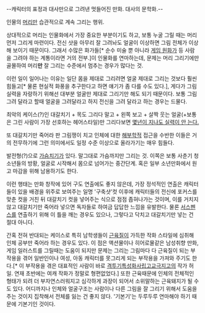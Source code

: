 --캐릭터의 표정과 대사만으로 그려낸 멋들어진 만화. 대사의 문학화.--

인물의 [[머리]]만 습관적으로 계속 그리는 행위.

상대적으로 머리는 인물화에서 가장 중요한 부분이기도 하고, 보통 누굴 그릴 때는 머리 먼저 그리게 마련이다. 전신 샷을 아무리 잘 그려놔도 얼굴이 이상하면 그림 전체가 이상해 보이기 때문이다. 그래서 수많은 화가들[* 순수 미술 뿐 아니라 [[게임 원화가]] 등 사람을 그려야 하는 계통이라면 거의 전부.]이 인물화를 연마하는데, 문제는 머리 그리기에만 골몰하여 머리'''만''' 잘 그리는 수준에서 멈추는 경우가 많다는 것. 

이런 일이 일어나는 이유는 일단 몸을 제대로 그리려면 얼굴 제대로 그리는 것보다 훨씬 힘들고[* 물론 현실적 화풍을 추구한다고 하면 얘기가 좀 다를 수도 있다.], 게다가 그림실력을 자랑하기 위해선 대부분 얼굴만 제대로 그리기만 해도 되기 때문이다. 보통 그림 그려 달라고 할때 얼굴을 그려달라고 하지 전신을 그려 달라고 하는 경우는 드물다.

최악의 케이스(?)인 대갈치기 + 목도 그리다 말고 + 왼쪽 보고 + 살짝 웃는 얼굴(+보통은 그린 사람이 가장 선호하는 헤어스타일)만 그리다보면 [[난민|몇년이 지나도 실력이 안 는다.]]

또 대갈치기만 죽어라 판 그림쟁이 치고 인체에 대한 [[해부학]]적 접근을 수반한 이들은 거의 전무하기에 그런 의미에서도 일정 수준 이상으로 올라가기는 매우 힘들다.

발전형(?)으로 [[가슴]]치기가 있다. 말그대로 가슴까지만 그리는 것. 이쪽은 보통 사춘기 청소년들의 방황, 얼굴로 시작해서 몸으로 넘어가는 중간단계. 혹은  일부 소년만화에서 원고 마감을 위해 남용하기도 한다.

이런 행태는 만화 창작에 있어 구도 연출에도 좋지 않은데, 가장 정석적인 연출은 캐릭터들이 있을 배경을 위주로 보여주는 일명 '구축샷'컷 이후에 캐릭터들의 전신에 포커스를 맞춘 컷을 거친 뒤 대갈치기 컷을 넣어주는 식으로 점점 좁혀나가는 것이며, 이를 거치지 않고 대갈치기만 죽어라 넣으면 독자들로 하여금 답답한 느낌을 유발한다. 물론 [[서스펜스]]를 연출하기 위해 이 틀을 깨는 경우도 있으나, 그렇다고 닥치고 대갈치기만 넣는 건 절대 아니다.

간혹 전혀 반대되는 케이스로 특히 남학생들이 [[근육]]질이 가득한 작화 스타일에 심취해 인체 공부만 죽어라 하는 경우도 있다. 이 점은 액션물이나 히어로물같은 남성취향 만화, 게임 일러스트를 그릴때는 도움이 되지만 문제는 그리는 그림마다 다 근육질이 되는 부작용을 겪어 일반인이나 여성, 아동 캐릭터를 못그리게 되는 부작용을 가져와 주기도 한다.[* 이 부작용을 겪은 대표적인 사람이 바로 [[격투기특성화사립고교극지고]]의 작가 허일. 연재 초반에는 여캐 작화가 정말로 형편없었다.] 또한 근육때문에 인체의 전체적인 형태가 되려 더 부자연스러워지고 심각하게 과장이 되어서 소위말하는 근육돼지가 될 수도 있다. 어디까지나 인체와 얼굴구조는 사람이나 다른 그림을 잘 그리기 위해서 도움을 주는 것이지 집착해서 전체를 잃는 건 좋지 않다. '기본기'는 두루두루 연마해야 하기 때문에 기본기인 것이다.
